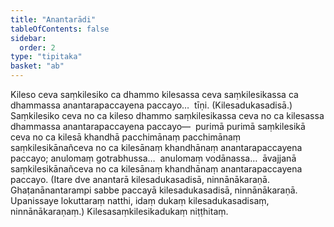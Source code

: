 ```yaml
---
title: "Anantarādi"
tableOfContents: false
sidebar:
  order: 2
type: "tipitaka"
basket: "ab"
---
```



<DynamicBreadcrumb />

<Division number="79">

<Paragraph number="4013">
Kileso ceva saṃkilesiko ca dhammo kilesassa ceva saṃkilesikassa ca dhammassa anantarapaccayena paccayo…  tīṇi. (Kilesadukasadisā.)
</Paragraph>

<Paragraph number="4014">
Saṃkilesiko ceva no ca kileso dhammo saṃkilesikassa ceva no ca kilesassa dhammassa anantarapaccayena paccayo—  purimā purimā saṃkilesikā ceva no ca kilesā khandhā pacchimānaṃ pacchimānaṃ saṃkilesikānañceva no ca kilesānaṃ khandhānaṃ anantarapaccayena paccayo; anulomaṃ gotrabhussa…  anulomaṃ vodānassa…  āvajjanā saṃkilesikānañceva no ca kilesānaṃ khandhānaṃ anantarapaccayena paccayo.
</Paragraph>

<Paragraph number="4015">
(Itare dve anantarā kilesadukasadisā, ninnānākaraṇā. Ghaṭanānantarampi sabbe paccayā kilesadukasadisā, ninnānākaraṇā. Upanissaye lokuttaraṃ natthi, idaṃ dukaṃ kilesadukasadisaṃ, ninnānākaraṇaṃ.)

</Paragraph>
</Division>

<Paragraph number="4016" type="center">
Kilesasaṃkilesikadukaṃ niṭṭhitaṃ.
</Paragraph>